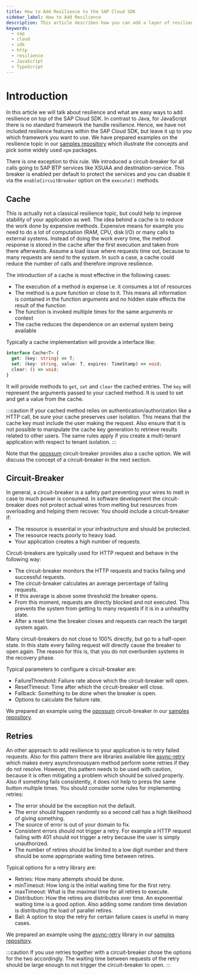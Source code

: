 ```yaml
---
title: How to Add Resilience to the SAP Cloud SDK
sidebar_label: How to Add Resilience
description: This article describes how you can add a layer of resilience to the SAP Cloud SDK
keywords:
  - sap
  - cloud
  - sdk
  - http
  - resilience
  - JavaScript
  - TypeScript
---
```


# Introduction

In this article we will talk about resilience and what are easy ways to add resilience on top of the SAP Cloud SDK.
In contrast to Java, for JavaScript there is no standard framework the handle resilience.
Hence, we have not included resilience features within the SAP Cloud SDK, but leave it up to you which framework you want to use.
We have prepared examples on the resilience topic in our [samples repository](https://github.com/SAP-samples/cloud-sdk-js/samples/resilience-examples) which illustrate the concepts and pick some widely used `npm` packages.

There is one exception to this rule.
We introduced a circuit-breaker for all calls going to SAP BTP services like XSUAA and destination-service.
This breaker is enabled per default to protect the services and you can disable it via the `enableCircuitBreaker` option on the `execute()` methods.

## Cache

This is actually not a classical resilience topic, but could help to improve stability of your application as well.
The idea behind a cache is to reduce the work done by expensive methods.
Expensive means for example you need to do a lot of computation (RAM, CPU, disk I/O) or many calls to external systems.
Instead of doing the work every time, the method response is stored in the cache after the first execution and taken from there afterwards.
Assume a load issue where requests time out, because to many requests are send to the system.
In such a case, a cache could reduce the number of calls and therefore improve resilience.

The introduction of a cache is most effective in the following cases:

- The execution of a method is expense i.e. it consumes a lot of resources
- The method is a pure function or close to it. This means all information is contained in the function arguments and no hidden state effects the result of the function
- The function is invoked multiple times for the same arguments or context
- The cache reduces the dependence on an external system being available

Typically a cache implementation will provide a interface like:

```ts
interface Cache<T> {
  get: (key: string) => T;
  set: (key: string, value: T, expires: TimeStamp) => void;
  clear: () => void;
}
```

It will provide methods to `get`, `set` and `clear` the cached entries.
The `key` will represent the arguments passed to your cached method.
It is used to set and get a value from the cache.

:::caution
If your cached method relies on authentication/authorization like a HTTP call, be sure your cache preserves user isolation.
This means that the cache key must include the user making the request.
Also ensure that it is not possible to manipulate the cache key generation to retrieve results related to other users.
The same rules apply if you create a multi-tenant application with respect to tenant isolation.
:::

Note that the [opossum](https://nodeshift.dev/opossum/) circuit-breaker provides also a cache option.
We will discuss the concept of a circuit-breaker in the next section.

## Circuit-Breaker

In general, a circuit-breaker is a safety part preventing your wires to melt in case to much power is consumed.
In software development the circuit-breaker does not protect actual wires from melting but resources from overloading and helping them recover.
You should include a circuit-breaker if:

- The resource is essential in your infrastructure and should be protected.
- The resource reacts poorly to heavy load.
- Your application creates a high number of requests.

Circuit-breakers are typically used for HTTP request and behave in the following way:

- The circuit-breaker monitors the HTTP requests and tracks failing and successful requests.
- The circuit-breaker calculates an average percentage of failing requests.
- If this average is above some threshold the breaker opens.
- From this moment, requests are directly blocked and not executed.
  This prevents the system from getting to many requests if it is in a unhealthy state.
- After a reset time the breaker closes and requests can reach the target system again.

Many circuit-breakers do not close to 100% directly, but go to a half-open state.
In this state every failing request will directly cause the breaker to open again.
The reason for this is, that you do not overburden systems in the recovery phase.

Typical parameters to configure a circuit-breaker are:

- FailureThreshold: Failure rate above which the circuit-breaker will open.
- ResetTimeout: Time after which the circuit-breaker will close.
- Fallback: Something to be done when the breaker is open.
- Options to calculate the failure rate.

We prepared an example using the [opossum](https://nodeshift.dev/opossum/) circuit-breaker in our [samples repository](https://github.com/SAP-samples/cloud-sdk-js/samples/resilience-examples).

## Retries

An other approach to add resilience to your application is to retry failed requests.
Also for this pattern there are libraries available like [async-retry](https://www.npmjs.com/package/async-retry) which makes every asynchronousyarn method perform some retries if they do not resolve.
However, this pattern needs to be used with caution, because it is often mitigating a problem which should be solved properly.
Also if something fails consistently, it does not help to press the same button multiple times.
You should consider some rules for implementing retries:

- The error should be the exception not the default.
- The error should happen randomly so a second call has a high likelihood of giving something.
- The source of error is out of your domain to fix.
- Consistent errors should not trigger a retry. For example a HTTP request failing with 401 should not trigger a retry because the user is simply unauthorized.
- The number of retires should be limited to a low digit number and there should be some appropriate waiting time between retires.

Typical options for a retry library are:

- Retries: How many attempts should be done.
- minTimeout: How long is the initial waiting time for the first retry.
- maxTimeout: What is the maximal time for all retires to execute.
- Distribution: How the retires are distributes over time.
  An exponential waiting time is a good option.
  Also adding some random time deviation is distributing the load of parallel retires.
- Bail: A option to stop the retry for certain failure cases is useful in many cases.

We prepared an example using the [async-retry](https://www.npmjs.com/package/async-retry) library in our [samples repository](https://github.com/SAP-samples/cloud-sdk-js/samples/resilience-examples).

:::caution
If you use retries together with a circuit-breaker chose the options for the two accordingly.
The waiting time between requests of the retry should be large enough to not trigger the circuit-breaker to open.
:::
